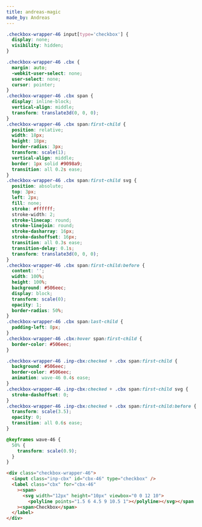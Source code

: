 ```yaml
---
title: andreas-magic
made_by: Andreas
---
```


```css
.checkbox-wrapper-46 input[type='checkbox'] {
  display: none;
  visibility: hidden;
}

.checkbox-wrapper-46 .cbx {
  margin: auto;
  -webkit-user-select: none;
  user-select: none;
  cursor: pointer;
}
.checkbox-wrapper-46 .cbx span {
  display: inline-block;
  vertical-align: middle;
  transform: translate3d(0, 0, 0);
}
.checkbox-wrapper-46 .cbx span:first-child {
  position: relative;
  width: 18px;
  height: 18px;
  border-radius: 3px;
  transform: scale(1);
  vertical-align: middle;
  border: 1px solid #9098a9;
  transition: all 0.2s ease;
}
.checkbox-wrapper-46 .cbx span:first-child svg {
  position: absolute;
  top: 3px;
  left: 2px;
  fill: none;
  stroke: #ffffff;
  stroke-width: 2;
  stroke-linecap: round;
  stroke-linejoin: round;
  stroke-dasharray: 16px;
  stroke-dashoffset: 16px;
  transition: all 0.3s ease;
  transition-delay: 0.1s;
  transform: translate3d(0, 0, 0);
}
.checkbox-wrapper-46 .cbx span:first-child:before {
  content: '';
  width: 100%;
  height: 100%;
  background: #506eec;
  display: block;
  transform: scale(0);
  opacity: 1;
  border-radius: 50%;
}
.checkbox-wrapper-46 .cbx span:last-child {
  padding-left: 8px;
}
.checkbox-wrapper-46 .cbx:hover span:first-child {
  border-color: #506eec;
}

.checkbox-wrapper-46 .inp-cbx:checked + .cbx span:first-child {
  background: #506eec;
  border-color: #506eec;
  animation: wave-46 0.4s ease;
}
.checkbox-wrapper-46 .inp-cbx:checked + .cbx span:first-child svg {
  stroke-dashoffset: 0;
}
.checkbox-wrapper-46 .inp-cbx:checked + .cbx span:first-child:before {
  transform: scale(3.5);
  opacity: 0;
  transition: all 0.6s ease;
}

@keyframes wave-46 {
  50% {
    transform: scale(0.9);
  }
}
```

```html
<div class="checkbox-wrapper-46">
  <input class="inp-cbx" id="cbx-46" type="checkbox" />
  <label class="cbx" for="cbx-46"
    ><span>
      <svg width="12px" height="10px" viewbox="0 0 12 10">
        <polyline points="1.5 6 4.5 9 10.5 1"></polyline></svg></span
    ><span>Checkbox</span>
  </label>
</div>
```
